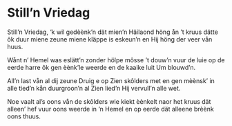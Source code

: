
# Still’n Vriedag

<PoemAudio src={fragment} performer={readers.ineke} />

<PoemText>

Still’n Vriedag, ‘k wil gedèènk’n
dät mien’n Häilaond höng ån ’t kruus
dätte ôk duur miene zeune
miene kläppe is eskeun’n
en Hij höng der veer vån huus.

Wånt n’ Hemel was eslätt’n
zonder hölpe môsse ’t douw’n
vuur de luie op de eerde
harre ôk gen èènk’le weerde
en de kaaike luit Um blouwd’n.

All’n last vån al dij zeune
Druig e op Zien skôlders met
en gen mèènsk’ in alle tied’n
kån duurgroon’n al Zien lied’n
Hij vervull’n alle wet.

Noe vaalt al’s oons vån de skôlders
wie kiekt èènkelt naor het kruus
dät alleen’ hef vuur oons weerde
in ‘n Hemel en op eerde
dät alleene brèènk oons thuus.

</PoemText>

